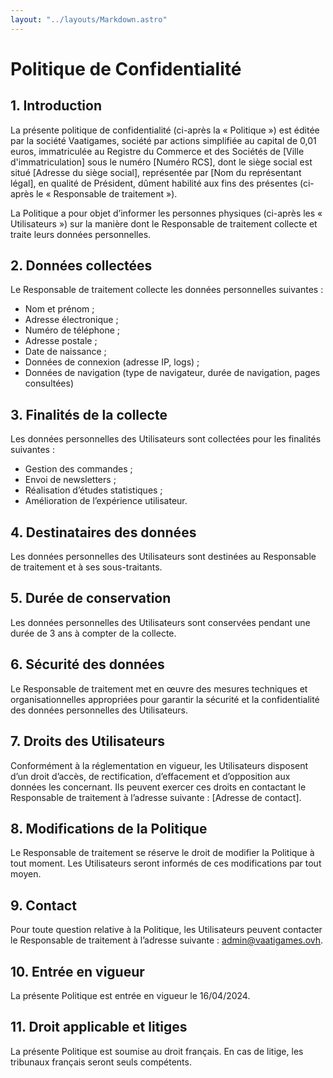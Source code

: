 ```yaml
---
layout: "../layouts/Markdown.astro"
---
```


# Politique de Confidentialité

## 1. Introduction

La présente politique de confidentialité (ci-après la « Politique ») est éditée par la société Vaatigames, société par actions simplifiée au capital de 0,01 euros, immatriculée au Registre du Commerce et des Sociétés de [Ville d'immatriculation] sous le numéro [Numéro RCS], dont le siège social est situé [Adresse du siège social], représentée par [Nom du représentant légal], en qualité de Président, dûment habilité aux fins des présentes (ci-après le « Responsable de traitement »).

La Politique a pour objet d’informer les personnes physiques (ci-après les « Utilisateurs ») sur la manière dont le Responsable de traitement collecte et traite leurs données personnelles.

## 2. Données collectées

Le Responsable de traitement collecte les données personnelles suivantes :

- Nom et prénom ;
- Adresse électronique ;
- Numéro de téléphone ;
- Adresse postale ;
- Date de naissance ;
- Données de connexion (adresse IP, logs) ;
- Données de navigation (type de navigateur, durée de navigation, pages consultées)

## 3. Finalités de la collecte

Les données personnelles des Utilisateurs sont collectées pour les finalités suivantes :

- Gestion des commandes ;
- Envoi de newsletters ;
- Réalisation d’études statistiques ;
- Amélioration de l’expérience utilisateur.

## 4. Destinataires des données

Les données personnelles des Utilisateurs sont destinées au Responsable de traitement et à ses sous-traitants.

## 5. Durée de conservation

Les données personnelles des Utilisateurs sont conservées pendant une durée de 3 ans à compter de la collecte.

## 6. Sécurité des données

Le Responsable de traitement met en œuvre des mesures techniques et organisationnelles appropriées pour garantir la sécurité et la confidentialité des données personnelles des Utilisateurs.

## 7. Droits des Utilisateurs

Conformément à la réglementation en vigueur, les Utilisateurs disposent d’un droit d’accès, de rectification, d’effacement et d’opposition aux données les concernant. Ils peuvent exercer ces droits en contactant le Responsable de traitement à l’adresse suivante : [Adresse de contact].

## 8. Modifications de la Politique

Le Responsable de traitement se réserve le droit de modifier la Politique à tout moment. Les Utilisateurs seront informés de ces modifications par tout moyen.

## 9. Contact

Pour toute question relative à la Politique, les Utilisateurs peuvent contacter le Responsable de traitement à l’adresse suivante : admin@vaatigames.ovh.

## 10. Entrée en vigueur

La présente Politique est entrée en vigueur le 16/04/2024.

## 11. Droit applicable et litiges

La présente Politique est soumise au droit français. En cas de litige, les tribunaux français seront seuls compétents.